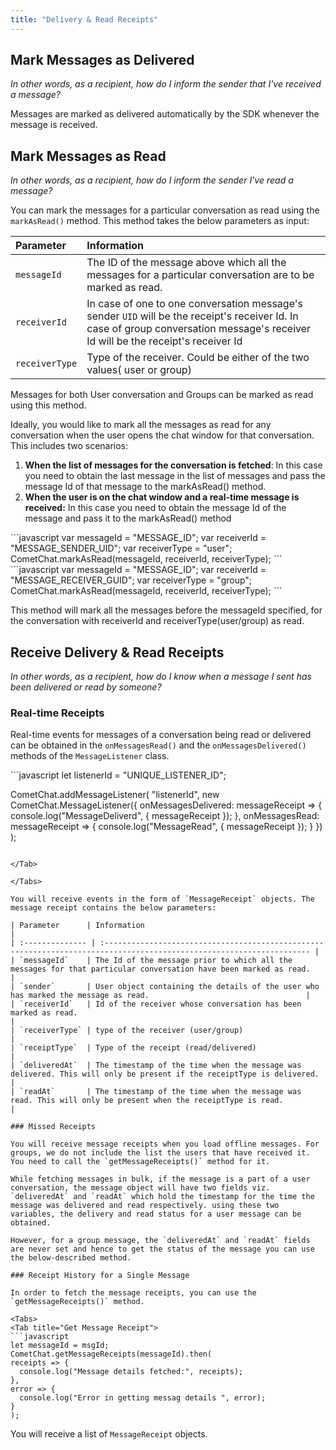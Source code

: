 ```yaml
---
title: "Delivery & Read Receipts"
---
```




## Mark Messages as Delivered

*In other words, as a recipient, how do I inform the sender that I've received a message?*

Messages are marked as delivered automatically by the SDK whenever the message is received.

## Mark Messages as Read

*In other words, as a recipient, how do I inform the sender I've read a message?*

You can mark the messages for a particular conversation as read using the `markAsRead()` method. This method takes the below parameters as input:

| Parameter      | Information                                                                                                                                                                        |
| :-------------- | :---------------------------------------------------------------------------------------------------------------------------------------------------------------------------------- |
| `messageId`    | The ID of the message above which all the messages for a particular conversation are to be marked as read.                                                                         |
| `receiverId`   | In case of one to one conversation message's sender `UID` will be the receipt's receiver Id. In case of group conversation message's receiver Id will be the receipt's receiver Id |
| `receiverType` | Type of the receiver. Could be either of the two values( user or group)                                                                                                            |

Messages for both User conversation and Groups can be marked as read using this method.

Ideally, you would like to mark all the messages as read for any conversation when the user opens the chat window for that conversation. This includes two scenarios:

1. **When the list of messages for the conversation is fetched**: In this case you need to obtain the last message in the list of messages and pass the message Id of that message to the markAsRead() method.
2. **When the user is on the chat window and a real-time message is received:** In this case you need to obtain the message Id of the message and pass it to the markAsRead() method

<Tabs>
<Tab title="User Conversation">
```javascript
var messageId = "MESSAGE_ID";
var receiverId = "MESSAGE_SENDER_UID";
var receiverType = "user";
CometChat.markAsRead(messageId, receiverId, receiverType);
```

</Tab>

<Tab title="Group Conversation">
```javascript
var messageId = "MESSAGE_ID";
var receiverId = "MESSAGE_RECEIVER_GUID";
var receiverType = "group";
CometChat.markAsRead(messageId, receiverId, receiverType);
```

</Tab>

</Tabs>

This method will mark all the messages before the messageId specified, for the conversation with receiverId and receiverType(user/group) as read.

## Receive Delivery & Read Receipts

*In other words, as a recipient, how do I know when a message I sent has been delivered or read by someone?*

### Real-time Receipts

Real-time events for messages of a conversation being read or delivered can be obtained in the `onMessagesRead()` and the `onMessagesDelivered()` methods of the `MessageListener` class.

<Tabs>
<Tab title="Message Listener">
```javascript
let listenerId = "UNIQUE_LISTENER_ID";

CometChat.addMessageListener(
"listenerId",
new CometChat.MessageListener({
  onMessagesDelivered: messageReceipt => {
    console.log("MessageDeliverd", { messageReceipt });
  },
  onMessagesRead: messageReceipt => {
    console.log("MessageRead", { messageReceipt });
  }
})
);
```

</Tab>

</Tabs>

You will receive events in the form of `MessageReceipt` objects. The message receipt contains the below parameters:

| Parameter      | Information                                                                                                          |
| :-------------- | :-------------------------------------------------------------------------------------------------------------------- |
| `messageId`    | The Id of the message prior to which all the messages for that particular conversation have been marked as read.     |
| `sender`       | User object containing the details of the user who has marked the message as read.                                   |
| `receiverId`   | Id of the receiver whose conversation has been marked as read.                                                       |
| `receiverType` | type of the receiver (user/group)                                                                                    |
| `receiptType`  | Type of the receipt (read/delivered)                                                                                 |
| `deliveredAt`  | The timestamp of the time when the message was delivered. This will only be present if the receiptType is delivered. |
| `readAt`       | The timestamp of the time when the message was read. This will only be present when the receiptType is read.         |

### Missed Receipts

You will receive message receipts when you load offline messages. For groups, we do not include the list the users that have received it. You need to call the `getMessageReceipts()` method for it.

While fetching messages in bulk, if the message is a part of a user conversation, the message object will have two fields viz. `deliveredAt` and `readAt` which hold the timestamp for the time the message was delivered and read respectively. using these two variables, the delivery and read status for a user message can be obtained.

However, for a group message, the `deliveredAt` and `readAt` fields are never set and hence to get the status of the message you can use the below-described method.

### Receipt History for a Single Message

In order to fetch the message receipts, you can use the `getMessageReceipts()` method.

<Tabs>
<Tab title="Get Message Receipt">
```javascript
let messageId = msgId;
CometChat.getMessageReceipts(messageId).then(
receipts => {
  console.log("Message details fetched:", receipts);
},
error => {
  console.log("Error in getting messag details ", error);
}
);   
```

</Tab>

</Tabs>

You will receive a list of `MessageReceipt` objects.
